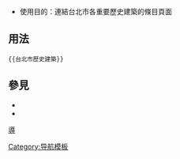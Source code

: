 <includeonly><!-- 在這裡加入模板的保護標識 --></includeonly><noinclude>{{template doc page viewed directly}}</noinclude>
<!-- 在本行下編輯模板說明 -->
*使用目的：連結台北市各重要歷史建築的條目頁面

== 用法 ==
<pre>{{台北市歷史建築}}</pre>

== 參見 ==
*{{tl|中華民國國定古蹟}}
*{{tl|台北市國定古蹟}}

<includeonly>
<!-- 本行下加入模板的分類 -->
[[category:台灣文化資產模板|導]]
[[Category:臺北市歷史建築| ]]
[[Category:导航模板]]
<!-- 本行下加入模板的跨語言鏈接 -->

</includeonly>